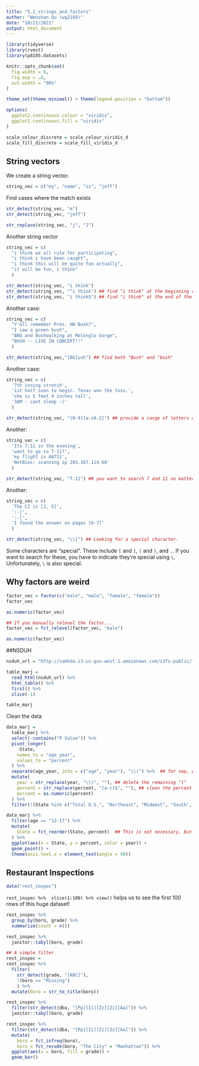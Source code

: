 ```yaml
---
title: "5.2_strings_and_factors"
author: "Wenshan Qu (wq2160)"
date: "10/21/2021"
output: html_document
---
```


```r
library(tidyverse)
library(rvest)
library(p8105.datasets)

knitr::opts_chunk$set(
  fig.width = 6,
  fig.asp = .6,
  out.width = "90%"
)

theme_set(theme_minimal() + theme(legend.position = "bottom"))

options(
  ggplot2.continuous.colour = "viridis",
  ggplot2.continuous.fill = "viridis"
)

scale_colour_discrete = scale_colour_viridis_d
scale_fill_discrete = scale_fill_viridis_d
```

## String vectors

We create a string vector.
```r
string_vec = c("my", "name", "is", "jeff")
```
Find cases where the match exists
```r
str_detect(string_vec, "m")
str_detect(string_vec, "jeff")

str_replace(string_vec, "j", "J")
```

Another string vector
```r
string_vec = c(
  "i think we all rule for participating",
  "i think i have been caught",
  "i think this will be quite fun actually",
  "it will be fun, i think"
  )

str_detect(string_vec, "i think")
str_detect(string_vec, "^i think") ## find "i think" at the beginning of the line
str_detect(string_vec, "i think$") ## find "i think" at the end of the line
```

Another case:
```r
string_vec = c(
  "Y'all remember Pres. HW Bush?",
  "I saw a green bush",
  "BBQ and Bushwalking at Molonglo Gorge",
  "BUSH -- LIVE IN CONCERT!!"
  )

str_detect(string_vec,"[Bb]ush") ## find both "Bush" and "bush"
```

Another case:
```r
string_vec = c(
  '7th inning stretch',
  '1st half soon to begin. Texas won the toss.',
  'she is 5 feet 4 inches tall',
  '3AM - cant sleep :('
  )

str_detect(string_vec, "[0-9][a-zA-Z]") ## provide a range of letters or numbers that count as a match.
```

Another:
```r
string_vec = c(
  'Its 7:11 in the evening',
  'want to go to 7-11?',
  'my flight is AA711',
  'NetBios: scanning ip 203.167.114.66'
  )

str_detect(string_vec, "7.11") ## you want to search 7 and 11 no matter what's between them!
```

Another:
```r
string_vec = c(
  'The CI is [2, 5]',
  ':-]',
  ':-[',
  'I found the answer on pages [6-7]'
  )

str_detect(string_vec, "\\[") ## Looking for a special character.
```

Some characters are “special”. These include `[` and `]`, `(` and `)`, and `.`. If you want to search for these, you have to indicate they’re special using `\`. Unfortunately, `\` is also special. 


## Why factors are weird

```r
factor_vec = factor(c("male", "male", "female", "female"))
factor_vec

as.numeric(factor_vec)

## If you manually relevel the factor...
factor_vec = fct_relevel(factor_vec, "male")

as.numeric(factor_vec)
```

##NSDUH
```r
nsduh_url = "http://samhda.s3-us-gov-west-1.amazonaws.com/s3fs-public/field-uploads/2k15StateFiles/NSDUHsaeShortTermCHG2015.htm"

table_marj = 
  read_html(nsduh_url) %>% 
  html_table() %>% 
  first() %>%
  slice(-1)

table_marj

```

Clean the data

```r
data_marj = 
  table_marj %>%
  select(-contains("P Value")) %>%
  pivot_longer(
    -State,
    names_to = "age_year",
    values_to = "percent"
  ) %>% 
  separate(age_year, into = c("age", "year"), "\\(") %>%  ## for sep, we could also `-11`
  mutate(
    year = str_replace(year, "\\)", ""), ## delete the remaining ")"
    percent = str_replace(percent, "[a-c]$", ""), ## clean the percent data values
    percent = as.numeric(percent)
  ) %>% 
  filter(!(State %in% c("Total U.S.", "Northeast", "Midwest", "South", "West"))) ## `!` is a complement usage. "except"
```

```r
data_marj %>%
  filter(age == "12-17") %>% 
  mutate(
    State = fct_reorder(State, percent)  ## This is not necessary, but it will make the graph more clear!
  ) %>% 
  ggplot(aes(x = State, y = percent, color = year)) +
  geom_point() +
  theme(axis.text.x = element_text(angle = 90))
```

## Restaurant Inspections

```r
data("rest_inspec")
```

`rest_inspec %>%  slice(1:100) %>% view()` helps us to see the first 100 rows of this huge dataset!

```r
rest_inspec %>% 
  group_by(boro, grade) %>% 
  summarize(count = n())

rest_inspec %>% 
  janitor::tabyl(boro, grade)

## A simple filter
rest_inspec = 
rest_inspec %>% 
  filter(
    str_detect(grade, "[ABC]"),
    !(boro == "Missing")
    ) %>% 
  mutate(boro = str_to_title(boro))
```

```r
rest_inspec %>% 
  filter(str_detect(dba, "[Pp][Ii][Zz][Zz][Aa]")) %>% 
  janitor::tabyl(boro, grade)
```

```r
rest_inspec %>% 
  filter(str_detect(dba, "[Pp][Ii][Zz][Zz][Aa]")) %>% 
  mutate(
    boro = fct_infreq(boro),
    boro = fct_recode(boro, "The City" = "Manhattan")) %>%
  ggplot(aes(x = boro, fill = grade)) +
  geom_bar()
```

